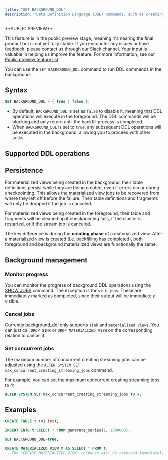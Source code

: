 ```yaml
---
title: "SET BACKGROUND_DDL"
description: "Data Definition Language (DDL) commands, such as creating materialized views, will first **backfill** historical data from the referenced relations, and completion time varies based on the volume of data to be backfilled."
---
```


<Note>
**PUBLIC PREVIEW**

This feature is in the public preview stage, meaning it's nearing the final product but is not yet fully stable. If you encounter any issues or have feedback, please contact us through our [Slack channel](https://www.risingwave.com/slack). Your input is valuable in helping us improve the feature. For more information, see our [Public preview feature list](/changelog/product-lifecycle#features-in-the-public-preview-stage).
</Note>

You can use the `SET BACKGROUND_DDL` command to run DDL commands in the background.

## Syntax

```sql
SET BACKGROUND_DDL = { true | false };
```

* By default, `BACKGROUND_DDL` is set as `false` to disable it, meaning that DDL operations will execute in the foreground. The DDL commands will be blocking and only return until the backfill process is completed.
* When `BACKGROUND_DDL` is set to `true`, any subsequent DDL operations will be executed in the background, allowing you to proceed with other tasks.

## Supported DDL operations

<CardGroup>
  <Card
    title="CREATE MATERIALIZED VIEW"
    icon="table"
    iconType="solid"
    href="/sql/commands/sql-create-mv"
    horizontal
  />
  <Card
    title="CREATE SINK"
    icon="database"
    iconType="solid"
    href="/sql/commands/sql-create-sink"
    horizontal
  />
</CardGroup>

## Persistence

For materialized views being created in the background, their table definitions persist while they are being created, even if errors occur during checkpointing. This allows the materialized view jobs to be recovered from where they left off before the failure. Their table definitions and fragments will only be dropped if the job is canceled.

For materialized views being created in the foreground, their table and fragments will be cleaned up if checkpointing fails, if the cluster is restarted, or if the stream job is canceled.

The key difference is during the **creating phase** of a materialized view. After a materialized view is created (i.e. backfilling has completed), both foreground and background materialized views are functionally the same.

## Background management

### Monitor progress

You can monitor the progress of background DDL operations using the [SHOW JOBS](/sql/commands/sql-show-jobs) command. The exception is for `sink jobs`. These are immediately marked as completed, since their output will be immediately visible.

### Cancel jobs

Currently background_ddl only supports `sink` and `materialized views`. You can just call `DROP SINK` or `DROP MATERIALIZED VIEW` on the corresponding relation to cancel it.

### Set concurrent jobs

The maximum number of concurrent creating streaming jobs can be adjusted using the `ALTER SYSTEM SET max_concurrent_creating_streaming_jobs` command.

For example, you can set the maximum concurrent creating streaming jobs to 4:

```sql
ALTER SYSTEM SET max_concurrent_creating_streaming_jobs TO 4;
```

## Examples

```sql
CREATE TABLE t (v1 int);

INSERT INTO t SELECT * FROM generate_series(1, 1000000);

SET BACKGROUND_DDL=true;

CREATE MATERIALIZED VIEW m AS SELECT * FROM t;
-- The "CREATE_MATERIALIZED_VIEW" response will be returned immediately.
```
